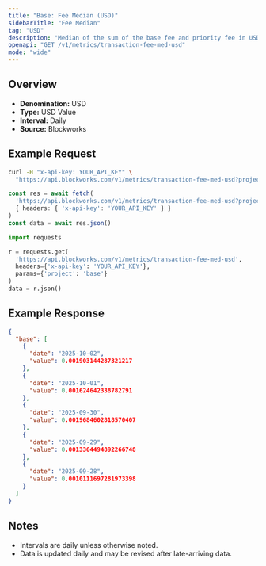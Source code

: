```yaml
---
title: "Base: Fee Median (USD)"
sidebarTitle: "Fee Median"
tag: "USD"
description: "Median of the sum of the base fee and priority fee in USD that day"
openapi: "GET /v1/metrics/transaction-fee-med-usd"
mode: "wide"
---
```


## Overview

- **Denomination:** USD
- **Type:** USD Value
- **Interval:** Daily
- **Source:** Blockworks

## Example Request

<CodeGroup>

```bash cURL
curl -H "x-api-key: YOUR_API_KEY" \
  "https://api.blockworks.com/v1/metrics/transaction-fee-med-usd?project=base"
```

```typescript TypeScript
const res = await fetch(
  'https://api.blockworks.com/v1/metrics/transaction-fee-med-usd?project=base',
  { headers: { 'x-api-key': 'YOUR_API_KEY' } }
)
const data = await res.json()
```

```python Python
import requests

r = requests.get(
  'https://api.blockworks.com/v1/metrics/transaction-fee-med-usd',
  headers={'x-api-key': 'YOUR_API_KEY'},
  params={'project': 'base'}
)
data = r.json()
```

</CodeGroup>

## Example Response

```json
{
  "base": [
    {
      "date": "2025-10-02",
      "value": 0.001903144287321217
    },
    {
      "date": "2025-10-01",
      "value": 0.001624642338782791
    },
    {
      "date": "2025-09-30",
      "value": 0.0019684602818570407
    },
    {
      "date": "2025-09-29",
      "value": 0.0013364494892266748
    },
    {
      "date": "2025-09-28",
      "value": 0.0010111697281973398
    }
  ]
}
```

## Notes
- Intervals are daily unless otherwise noted.
- Data is updated daily and may be revised after late-arriving data.